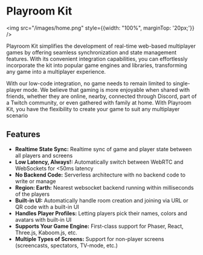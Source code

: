 # Playroom Kit

<img src="/images/home.png" style={{width: "100%", marginTop: '20px;'}} />

Playroom Kit simplifies the development of real-time web-based multiplayer games by offering seamless synchronization and state management features. With its convenient integration capabilities, you can effortlessly incorporate the kit into popular game engines and libraries, transforming any game into a multiplayer experience.


With our low-code integration, no game needs to remain limited to single-player mode. We believe that gaming is more enjoyable when shared with friends, whether they are online, nearby, connected through Discord, part of a Twitch community, or even gathered with family at home. With Playroom Kit, you have the flexibility to create your game to suit any multiplayer scenario

<div style={{clear: "both"}}></div>

## Features
- **Realtime State Sync:**
Realtime sync of game and player state between all players and screens
- **Low Latency, Always!:**
Automatically switch between WebRTC and WebSockets for &lt;50ms latency
- **No Backend Code:**
Serverless architecture with no backend code to write or manage
- **Region: Earth:**
Nearest websocket backend running within milliseconds of the players
- **Built-in UI:**
Automatically handle room creation and joining via URL or QR code with a built-in UI
- **Handles Player Profiles:**
Letting players pick their names, colors and avatars with built-in UI
- **Supports Your Game Engine:**
First-class support for Phaser, React, Three.js, Kaboom.js, etc.
- **Multiple Types of Screens:**
Support for non-player screens (screencasts, spectators, TV-mode, etc.)